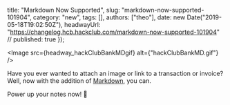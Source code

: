  title: "Markdown Now Supported",
  slug: "markdown-now-supported-101904",
  category: "new",
  tags: [],
  authors: ["theo"],
  date: new Date("2019-05-18T19:02:50Z"),
  headwayUrl: "https://changelog.hcb.hackclub.com/markdown-now-supported-101904" // published: true
});


      
<Image src={headway_hackClubBankMDgif} alt={"hackClubBankMD.gif"} />


Have you ever wanted to attach an image or link to a transaction or invoice? Well, now with the addition of [Markdown](https://github.com/adam-p/markdown-here/wiki/Markdown-Cheatsheet), you can. 

Power up your notes now! 🚀
